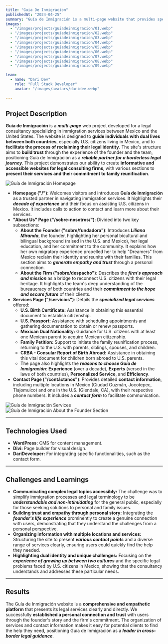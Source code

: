 ```yaml
---
title: "Guia De Inmigracion"
publishedAt: "2024-04-25"
summary: "Guía de Inmigración is a multi-page website that provides specialized legal guidance to U.S. citizens in Mexico, assisting them in establishing their identity and reuniting with their families."
images:
  - "/images/projects/guiadeinmigracion/01.webp"
  - "/images/projects/guiadeinmigracion/02.webp"
  - "/images/projects/guiadeinmigracion/03.webp"
  - "/images/projects/guiadeinmigracion/04.webp"
  - "/images/projects/guiadeinmigracion/05.webp"
  - "/images/projects/guiadeinmigracion/06.webp"
  - "/images/projects/guiadeinmigracion/07.webp"
  - "/images/projects/guiadeinmigracion/08.webp"
  - "/images/projects/guiadeinmigracion/09.webp"

team:
  - name: "Dari Dev"
    role: "Full Stack Developer"
    avatar: "/images/avatars/daridev.webp"
    
---
```

## Project Description

**Guía de Inmigración** is a **_multi-page_** web project developed for a legal consultancy specializing in immigration services between Mexico and the United States. The website is designed to **guide individuals with dual lives between both countries**, especially U.S. citizens living in Mexico, and to **facilitate the process of reclaiming their legal identity**. The site's structure aims to **build trust** through the experience of the founder and the team, positioning Guía de Inmigración as a **_reliable partner for a borderless legal journey_**. This project demonstrates our ability to create **informative and accessible websites for legal consulting firms**, with various sections to **present their services and their commitment to family reunification**.

![Guía de Inmigración Homepage](/images/projects/guiadeinmigracion/01.webp)
* **Homepage ("/")**: Welcomes visitors and introduces **Guía de Inmigración** as a trusted partner in navigating immigration services. It highlights their **_decade of experience_** and their focus on assisting U.S. citizens in Mexico. It includes calls to action to contact and learn more about their services.
* **"About Us" Page ("/sobre-nosotros/")**: Divided into two key subsections:
    * **About the Founder ("sobre/fundadora")**: Introduces **_Liliana Miranda_**, the founder, highlighting her personal bicultural and bilingual background (raised in the U.S. and Mexico), her legal education, and her commitment to the community. It explains how her own migratory experience propelled her to help "Dreamers" from Mexico reclaim their identity and reunite with their families. This section aims to **_generate empathy and trust_** through a personal connection.
    * **About the Firm ("sobre/despacho")**: Describes the **_firm's approach and mission_** as a bridge to reconnect U.S. citizens with their legal heritage. It highlights the team's deep understanding of the bureaucracy of both countries and their **_commitment to the hope and secure future_** of their clients.
* **Services Page ("/servicios")**: Details the **_specialized legal services_** offered:
    * **U.S. Birth Certificate:** Assistance in obtaining this essential document to establish citizenship.
    * **U.S. Passport:** Assistance with scheduling appointments and gathering documentation to obtain or renew passports.
    * **Mexican Dual Nationality:** Guidance for U.S. citizens with at least one Mexican parent to acquire Mexican citizenship.
    * **Family Petition:** Support to initiate the family reunification process, returning to the U.S. with parents, siblings, spouses, and children.
    * **CRBA - Consular Report of Birth Abroad:** Assistance in obtaining this vital document for children born abroad to U.S. parents.
    * The page also highlights the **_reasons to choose Guía de Inmigración_**: **Experience** (over a decade), **Experts** (versed in the laws of both countries), **Personalized Service**, and **Efficiency**.
* **Contact Page ("/contáctanos")**: Provides detailed **contact information**, including multiple locations in Mexico (Ciudad Guzmán, Jocotepec, Tlajomulco) and one in the U.S. (Glendale, CA), with their respective phone numbers. It includes a **_contact form_** to facilitate communication.

![Guía de Inmigración Services](/images/projects/guiadeinmigracion/02.webp)
![Guía de Inmigración About the Founder Section](/images/projects/guiadeinmigracion/03.webp)

---

## Technologies Used

* **WordPress:** CMS for content management.
* **Divi:** Page builder for visual design.
* **DariDeveloper:** For integrating specific functionalities, such as the contact form.

---

## Challenges and Learnings

* **Communicating complex legal topics accessibly:** The challenge was to simplify immigration processes and legal terminology to be **_understandable and non-intimidating_** for the general public, especially for those seeking solutions to personal and family issues.
* **Building trust and empathy through personal story:** Integrating the **_founder's life experience_** prominently to create a genuine connection with users, demonstrating that they understand the challenges from a personal perspective.
* **Organizing information with multiple locations and services:** Structuring the site to present **_various contact points_** and a diverse range of services clearly, ensuring users could quickly find the help they needed.
* **Highlighting dual identity and unique challenges:** Focusing on the **_experience of growing up between two cultures_** and the specific legal problems faced by U.S. citizens in Mexico, showing that the consultancy understands and addresses these particular needs.

---

## Results

The Guía de Inmigración website is a **comprehensive and empathetic platform** that presents its legal services clearly and directly. We successfully **established a personal connection and trust** with users through the founder's story and the firm's commitment. The organization of services and contact information makes it easy for potential clients to find the help they need, positioning Guía de Inmigración as a **_leader in cross-border legal guidance_**.